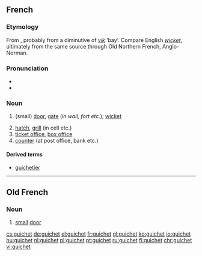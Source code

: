 ==French==

===Etymology===
From {{etyl|fro|fr}}, probably from a diminutive of {{etyl|non|fr}} ''[[vík]]'' ‘bay’. Compare English ''[[wicket]]'', ultimately from the same source through Old Northern French, Anglo-Norman.

===Pronunciation===
* {{IPA|/ɡiʃɛ/|lang=fr}}
* {{audio|Fr-guichet.ogg|Audio}}

===Noun===
{{fr-noun|m}}

# {{context|archaic|lang=fr}} (small) [[door]], [[gate]] (''in wall, fort etc.''); [[wicket]]
# [[hatch]], [[grill]] (in cell etc.)
# [[ticket office]], [[box office]]
# [[counter]] (at post office, bank etc.)

====Derived terms====
* [[guichetier]]

----

==Old French==

===Noun===
{{fro-noun|m}}

# [[small]] [[door]]

[[cs:guichet]]
[[de:guichet]]
[[el:guichet]]
[[fr:guichet]]
[[gl:guichet]]
[[ko:guichet]]
[[io:guichet]]
[[hu:guichet]]
[[nl:guichet]]
[[pl:guichet]]
[[pt:guichet]]
[[ru:guichet]]
[[fi:guichet]]
[[chr:guichet]]
[[vi:guichet]]